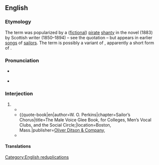 {{also|yo ho ho}}
==English==
{{was wotd|2019|September|19}}

===Etymology===
The term was popularized by a ([[fictional]]) [[pirate#Noun|pirate]] [[shanty]] in the novel ''{{w|Treasure Island}}'' (1883) by Scottish writer {{w|Robert Louis Stevenson}} (1850–1894)&nbsp;– see the quotation&nbsp;– but appears in earlier [[song]]s of [[sailor]]s. The term is possibly a variant of {{m|en|yo-he-ho}}, apparently a short form of {{m|en|yo-heave-ho||a [[repetitive]] [[call#Noun|call]] made to [[synchronize]] [[worker]]s [[perform]]ing some [[collective#Adjective|collective]] [[physical#Adjective|physical]] [[labour#Noun|labour]], such as [[haul#Verb|hauling]] on a [[rope#Noun|rope]]}}.

===Pronunciation===
* {{a|RP}} {{IPA|en|/ˈjəʊhəʊhəʊ/}}
* {{a|GA}} {{IPA|en|/ˈjoʊhoʊhoʊ/}}

===Interjection===
{{en-interj}}

# {{non-gloss definition|A [[cry#Noun|cry]] associated with [[pirate]]s and [[seafaring]].}}
#* {{quote-book|en|author=William B[atchelder] Bradbury|authorlink=William Batchelder Bradbury|chapter=The Fisherman|title=The Alpine Glee Singer: A Complete Collection of Secular and Social Music,{{nb...|Arranged in Four Vocal Parts, for Choirs, Singing Classes, and Musical Societies; with a Full Course of Vocal Exercises for the Cultivation of the Voice, and for Improvement in Musical Notation.}}|location=New York, N.Y.|publisher=Newman & Ivison,{{nb...|199 Broadway; Cincinnati, Oh.: Wm. H. Moore & Co.; Chicago, Ill.: S. C. Griggs & Co.; Hartford, Conn.: Brockett, Fuller & Co.; Auburn: J. C. Ivison & Co.}}|year=1852|page=66|pageurl=https://books.google.com/books?id=KqYQAAAAYAAJ&pg=PA66|oclc=29298459|passage=How happy, my comrades, how happy are we, / While drawing fish from the dark rolling sea, / While drawing fish from the dark rolling sea. / Yo ho, yo ho, '''yo ho, ho, ho'''!|brackets=on}}
#* {{quote-book|en|author=W. O. Perkins|chapter=Sailor’s Chorus|title=The Male Voice Glee Book, for Colleges, Men’s Vocal Clubs, and the Social Circle;{{nb...|Containing a Complete Elementary Course, and a Great Variety of Secular and Sacred Music, Arranged for Male Voices.}}|location=Boston, Mass.|publisher=[[w:Oliver Ditson|Oliver Ditson & Company]],{{nb...|Washington Street; New York, N.Y.: C. H. Ditson & Co.; Chicago, Ill.: Lyon & Healy; Philadelphia, Pa.: J. E. Ditson & Co.|year=1876|page=52|pageurl=https://books.google.com/books?id=VwwFAQAAIAAJ&pg=PA52|oclc=2949957|passage=We're rolling along, rolling along, / As over the sea we go, / As over the sea we go, / And our anchor we heave, while we're singing our song. / Sing '''yo! ho!''' cheery men, ho! / Sing '''yo!''' cheery men, '''ho!'''|brackets=on}}
#* {{RQ:Stevenson Treasure Island|chapter=The Ebb-tide Runs|part=V|page=188|passage=The endless ballad had come to an end at last, and the whole diminished company about the camp fire had broken into the chorus I had heard so often:— / "Fifteen men on the dead man's chest— / '''Yo-ho-ho''', and a bottle of rum! / Drink and the devil had done for the rest— / '''Yo-ho-ho, and a bottle of rum!"}}

====Translations====
{{trans-top|''cry associated with pirates and seafaring''}}
{{trans-mid}}
{{trans-bottom}}

[[Category:English reduplications]]